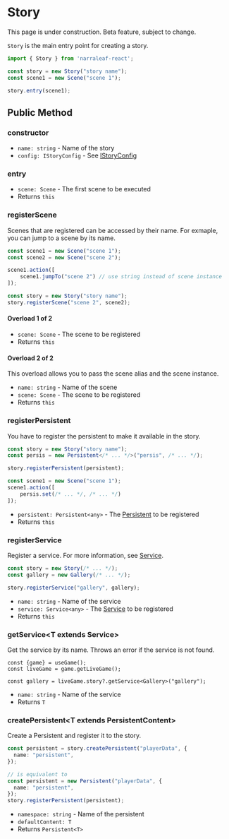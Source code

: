 
# Story

<Callout type="warning" emoji="⚠️">
    This page is under construction.
</Callout>

<Callout type="warning" emoji="⚠️">
    Beta feature, subject to change.
</Callout>

`Story` is the main entry point for creating a story.

```ts
import { Story } from 'narraleaf-react';

const story = new Story("story name");
const scene1 = new Scene("scene 1");

story.entry(scene1);
```

## Public Method

### constructor

<Steps>

- `name: string` - Name of the story
- `config: IStoryConfig` - See [IStoryConfig](../types/IStoryConfig)

</Steps>

### entry

<Steps>

- `scene: Scene` - The first scene to be executed
- Returns `this`

</Steps>

### registerScene

<Steps>

Scenes that are registered can be accessed by their name. For exmaple, you can jump to a scene by its name.

```ts
const scene1 = new Scene("scene 1");
const scene2 = new Scene("scene 2");

scene1.action([
    scene1.jumpTo("scene 2") // use string instead of scene instance
]);

const story = new Story("story name");
story.registerScene("scene 2", scene2);
```

#### Overload 1 of 2

- `scene: Scene` - The scene to be registered
- Returns `this`

#### Overload 2 of 2

This overload allows you to pass the scene alias and the scene instance.

- `name: string` - Name of the scene
- `scene: Scene` - The scene to be registered
- Returns `this`

</Steps>

### registerPersistent

<Steps>

You have to register the persistent to make it available in the story.

```ts
const story = new Story("story name");
const persis = new Persistent</* ... */>("persis", /* ... */);

story.registerPersistent(persistent);

const scene1 = new Scene("scene 1");
scene1.action([
    persis.set(/* ... */, /* ... */)
]);
```

- `persistent: Persistent<any>` - The [Persistent](../elements/persistent) to be registered
- Returns `this`

</Steps>

### registerService

<Steps>

Register a service. For more information, see [Service](../elements/service).

```ts
const story = new Story(/* ... */);
const gallery = new Gallery(/* ... */);

story.registerService("gallery", gallery);
```

- `name: string` - Name of the service
- `service: Service<any>` - The [Service](../elements/service) to be registered
- Returns `this`

</Steps>

### getService\<T extends Service\>

<Steps>

Get the service by its name. Throws an error if the service is not found.

```tsx
const {game} = useGame();
const liveGame = game.getLiveGame();

const gallery = liveGame.story?.getService<Gallery>("gallery");
```

- `name: string` - Name of the service
- Returns `T`

</Steps>

### createPersistent\<T extends PersistentContent\>

<Steps>

Create a Persistent and register it to the story.

```typescript
const persistent = story.createPersistent("playerData", {
  name: "persistent",
});

// is equivalent to
const persistent = new Persistent("playerData", {
  name: "persistent",
});
story.registerPersistent(persistent);
```

- `namespace: string` - Name of the persistent
- `defaultContent: T`
- Returns `Persistent<T>`

</Steps>

